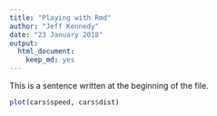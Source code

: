 ```yaml
---
title: "Playing with Rmd"
author: "Jeff Kennedy"
date: "23 January 2018"
output: 
  html_document: 
    keep_md: yes
---
```


This is a sentence written at the beginning of the file.

```r
plot(cars$speed, cars$dist)
```

